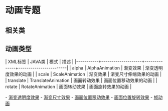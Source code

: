 = 动画专题 =

== 相关类 ==
{{{class="brush:java"
import android.view.animation.AlphaAnimation;
import android.view.animation.ScaleAnimation;
import android.view.animation.TranslateAnimation;
import android.view.animation.RotateAnimation;

import android.view.animation.Animation;
import android.view.animation.AnimationSet;
import android.view.animation.AnimationUtils;

import android.graphics.drawable.AnimationDrawable;
}}}

== 动画类型 ==
| XML标签   | JAVA类             | 模式         | 描述                   |
|-----------+--------------------+--------------+------------------------|
| alpha     | AlphaAnimation     | 渐变效果     | 渐变透明度效果的动画   |
| scale     | ScaleAnimation     | 渐变效果     | 渐变尺寸伸缩效果的动画 |
| translate | TranslateAnimation | 画面转动效果 | 画面位置移动效果的动画 |
| rotate    | RotateAnimation    | 画面转动效果 | 画面旋转效果的动画     |

- [[渐变透明度效果]]
- [[渐变尺寸效果]]
- [[画面位置移动效果]]
- [[画面位置旋转效果]]
- [[帧动画]]

